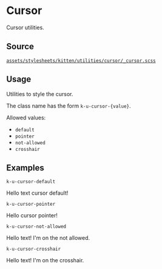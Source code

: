 
<Meta title="Documentation/CSS Utilities/Cursor" />

# Cursor

Cursor utilities.

## Source

[`assets/stylesheets/kitten/utilities/cursor/_cursor.scss`](https://github.com/KissKissBankBank/kitten/blob/master/assets/stylesheets/kitten/utilities/cursor/_cursor.scss)

## Usage

Utilities to style the cursor.

The class name has the form `k-u-cursor-{value}`.

Allowed values:

- `default`
- `pointer`
- `not-allowed`
- `crosshair`

## Examples

`k-u-cursor-default`
<Canvas>
<p className="k-u-cursor-default">
  Hello text cursor default!
</p>
</Canvas>

`k-u-cursor-pointer`
<Canvas>
<p className="k-u-cursor-pointer">
  Hello cursor pointer!
</p>
</Canvas>

`k-u-cursor-not-allowed`
<Canvas>
<p className="k-u-cursor-not-allowed">
  Hello text! I'm on the not allowed.
</p>
</Canvas>

`k-u-cursor-crosshair`
<Canvas>
<p className="k-u-cursor-crosshair">
  Hello text! I'm on the crosshair.
</p>
</Canvas>
